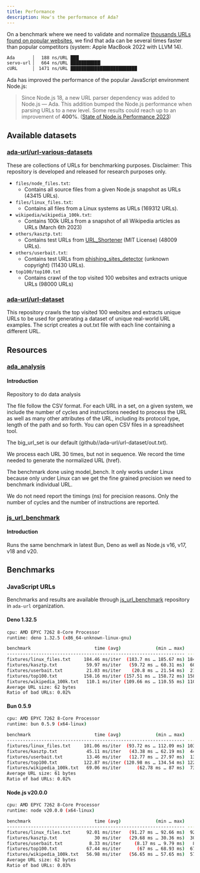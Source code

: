 ```yaml
---
title: Performance
description: How's the performance of Ada?
---
```


On a benchmark where we need to validate and normalize [thousands URLs found
on popular websites](https://github.com/ada-url/url-various-datasets/tree/main/top100), 
we find that ada can be several times faster than popular competitors (system: Apple MacBook 2022
with LLVM 14).

```bash
Ada       ▏  188 ns/URL ███▏
servo-url ▏  664 ns/URL ███████████▎
cURL      ▏ 1471 ns/URL █████████████████████████
```

Ada has improved the performance of the popular JavaScript environment Node.js:

> Since Node.js 18, a new URL parser dependency was added to Node.js — Ada. This addition bumped the Node.js performance when parsing URLs to a new level. Some results could reach up to an improvement of **400%**. ([State of Node.js Performance 2023](https://blog.rafaelgss.dev/state-of-nodejs-performance-2023))

## Available datasets

### [ada-url/url-various-datasets](https://github.com/ada-url/url-various-datasets)

These are collections of URLs for benchmarking purposes. Disclaimer: This repository is developed and released for research purposes only.

- `files/node_files.txt`:
  - Contains all source files from a given Node.js snapshot as URLs (43415 URLs).
- `files/linux_files.txt`:
  - Contains all files from a Linux systems as URLs (169312 URLs).
- `wikipedia/wikipedia_100k.txt`:
  - Contains 100k URLs from a snapshot of all Wikipedia articles as URLs (March 6th 2023)
- `others/kasztp.txt`:
  - Contains test URLs from [URL_Shortener](https://github.com/kasztp/URL_Shortener) (MIT License) (48009 URLs).
- `others/userbait.txt`:
  - Contains test URLs from [phishing_sites_detector](https://github.com/userbait/phishing_sites_detector) (unknown copyright) (11430 URLs).
- `top100/top100.txt`
  - Contains crawl of the top visited 100 websites and extracts unique URLs (98000 URLs)

### [ada-url/url-dataset](https://github.com/ada-url/url-dataset)

This repository crawls the top visited 100 websites and extracts unique URLs to be used for generating a dataset of unique real-world URL examples.
The script creates a out.txt file with each line containing a different URL.

## Resources

### [ada_analysis](https://github.com/ada-url/ada_analysis)

#### Introduction

Repository to do data analysis

The file follow the CSV format. For each URL in a set, on a given system, we include the number of cycles and instructions needed to process the URL as well as many other attributes of the URL, including its protocol type, length of the path and so forth. You can open CSV files in a spreadsheet tool.

The big_url_set is our default (github//ada-url/url-dataset/out.txt).

We process each URL 30 times, but not in sequence. We record the time needed to generate the normalized URL (href).

The benchmark done using model_bench. It only works under Linux because only under Linux can we get the fine grained precision we need to benchmark individual URL.

We do not need report the timings (ns) for precision reasons. Only the number of cycles and the number of instructions are reported.

### [js_url_benchmark](https://github.com/ada-url/js_url_benchmark)

#### Introduction

Runs the same benchmark in latest Bun, Deno as well as Node.js v16, v17, v18 and v20.

## Benchmarks

### JavaScript URLs

Benchmarks and results are available through [js_url_benchmark](https://github.com/ada-url/js_url_benchmark)
repository in `ada-url` organization.

#### Deno 1.32.5

```bash
cpu: AMD EPYC 7262 8-Core Processor
runtime: deno 1.32.5 (x86_64-unknown-linux-gnu)

benchmark                        time (avg)             (min … max)       p75       p99      p995
------------------------------------------------------------------- -----------------------------
fixtures/linux_files.txt     184.46 ms/iter  (183.7 ms … 185.67 ms) 184.54 ms 185.67 ms 185.67 ms
fixtures/kasztp.txt           59.97 ms/iter   (59.72 ms … 60.31 ms)  60.06 ms  60.31 ms  60.31 ms
fixtures/userbait.txt         21.03 ms/iter    (20.8 ms … 21.54 ms)  21.06 ms  21.54 ms  21.54 ms
fixtures/top100.txt          158.16 ms/iter (157.51 ms … 158.72 ms) 158.62 ms 158.72 ms 158.72 ms
fixtures/wikipedia_100k.txt   110.1 ms/iter (109.66 ms … 110.55 ms) 110.36 ms 110.55 ms 110.55 ms
Average URL size: 62 bytes
Ratio of bad URLs: 0.02%
```

#### Bun 0.5.9

```bash
cpu: AMD EPYC 7262 8-Core Processor
runtime: bun 0.5.9 (x64-linux)

benchmark                        time (avg)             (min … max)       p75       p99      p995
------------------------------------------------------------------- -----------------------------
fixtures/linux_files.txt     101.06 ms/iter  (93.72 ms … 112.09 ms) 103.01 ms 112.09 ms 112.09 ms
fixtures/kasztp.txt           45.11 ms/iter   (43.38 ms … 62.19 ms)  44.78 ms  62.19 ms  62.19 ms
fixtures/userbait.txt         13.46 ms/iter   (12.77 ms … 27.97 ms)  13.26 ms  27.97 ms  27.97 ms
fixtures/top100.txt          122.87 ms/iter (120.98 ms … 134.54 ms) 122.85 ms 134.54 ms 134.54 ms
fixtures/wikipedia_100k.txt   69.06 ms/iter      (62.78 ms … 87 ms)  73.06 ms     87 ms     87 ms
Average URL size: 61 bytes
Ratio of bad URLs: 0.02%
```

#### Node.js v20.0.0


```bash
cpu: AMD EPYC 7262 8-Core Processor
runtime: node v20.0.0 (x64-linux)

benchmark                        time (avg)             (min … max)       p75       p99      p995
------------------------------------------------------------------- -----------------------------
fixtures/linux_files.txt      92.01 ms/iter   (91.27 ms … 92.66 ms)  92.35 ms  92.66 ms  92.66 ms
fixtures/kasztp.txt              30 ms/iter   (29.68 ms … 30.36 ms)  30.16 ms  30.36 ms  30.36 ms
fixtures/userbait.txt          8.33 ms/iter     (8.17 ms … 9.79 ms)   8.36 ms   9.79 ms   9.79 ms
fixtures/top100.txt           67.44 ms/iter      (67 ms … 68.93 ms)  67.54 ms  68.93 ms  68.93 ms
fixtures/wikipedia_100k.txt   56.98 ms/iter   (56.65 ms … 57.65 ms)  57.14 ms  57.65 ms  57.65 ms
Average URL size: 62 bytes
Ratio of bad URLs: 0.03%
```